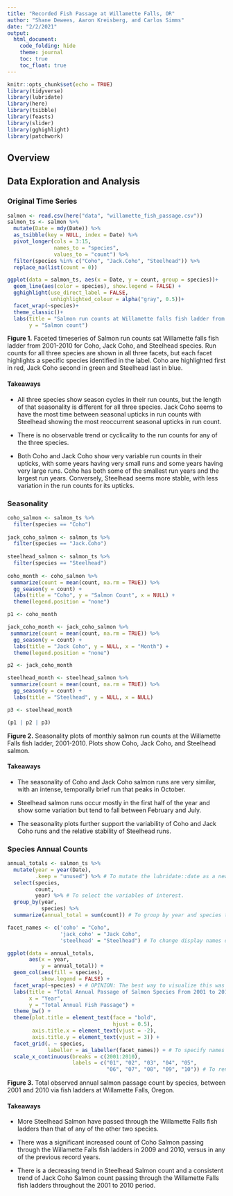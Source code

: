 ```yaml
---
title: "Recorded Fish Passage at Willamette Falls, OR"
author: "Shane Dewees, Aaron Kreisberg, and Carlos Simms"
date: "2/2/2021"
output:
  html_document:
    code_folding: hide
    theme: journal
    toc: true
    toc_float: true
---
```

```r
knitr::opts_chunk$set(echo = TRUE)
library(tidyverse)
library(lubridate)
library(here)
library(tsibble)
library(feasts)
library(slider)
library(gghighlight)
library(patchwork)
```

## Overview

## Data Exploration and Analysis {.tabset .tabset-fade .tabset-pills}

### Original Time Series

```r
salmon <- read.csv(here("data", "willamette_fish_passage.csv"))
salmon_ts <- salmon %>% 
  mutate(Date = mdy(Date)) %>% 
  as_tsibble(key = NULL, index = Date) %>% 
  pivot_longer(cols = 3:15, 
               names_to = "species", 
               values_to = "count") %>% 
  filter(species %in% c("Coho", "Jack.Coho", "Steelhead")) %>% 
  replace_na(list(count = 0))

ggplot(data = salmon_ts, aes(x = Date, y = count, group = species))+
  geom_line(aes(color = species), show.legend = FALSE) +
  gghighlight(use_direct_label = FALSE, 
              unhighlighted_colour = alpha("gray", 0.5))+ 
  facet_wrap(~species)+
  theme_classic()+
  labs(title = "Salmon run counts at Willamette falls fish ladder from 2001-2010",
       y = "Salmon count")
```

**Figure 1.** Faceted timeseries of Salmon run counts sat Willamette falls fish ladder from 2001-2010 for Coho, Jack Coho, and Steelhead species. Run counts for all three species are shown in all three facets, but each facet highlights a specific species identified in the label. Coho are highlighted first in red, Jack Coho second in green and Steelhead last in blue. 

#### Takeaways 

- All three species show season cycles in their run counts, but the length of that seasonality is different for all three species. Jack Coho seems to have the most time between seasonal upticks in run counts with Steelhead showing the most reoccurrent seasonal upticks in run count. 
  
- There is no observable trend or cyclicality to the run counts for any of the three species. 
  
- Both Coho and Jack Coho show very variable run counts in their upticks, with some years having very small runs and some years having very large runs. Coho has both some of the smallest run years and the largest run years. Conversely, Steelhead seems more stable, with less variation in the run counts for its upticks. 

### Seasonality

```r
coho_salmon <- salmon_ts %>% 
  filter(species == "Coho")
  
jack_coho_salmon <- salmon_ts %>% 
  filter(species == "Jack.Coho")
  
steelhead_salmon <- salmon_ts %>% 
  filter(species == "Steelhead")
  
coho_month <- coho_salmon %>% 
 summarize(count = mean(count, na.rm = TRUE)) %>% 
  gg_season(y = count) +
  labs(title = "Coho", y = "Salmon Count", x = NULL) +
  theme(legend.position = "none")

p1 <- coho_month

jack_coho_month <- jack_coho_salmon %>% 
 summarize(count = mean(count, na.rm = TRUE)) %>% 
  gg_season(y = count) +
  labs(title = "Jack Coho", y = NULL, x = "Month") +
  theme(legend.position = "none")

p2 <- jack_coho_month

steelhead_month <- steelhead_salmon %>% 
 summarize(count = mean(count, na.rm = TRUE)) %>% 
  gg_season(y = count) +
  labs(title = "Steelhead", y = NULL, x = NULL) 

p3 <- steelhead_month

(p1 | p2 | p3)
```

**Figure 2.** Seasonality plots of monthly salmon run counts at the Willamette Falls fish ladder, 2001-2010. Plots show Coho, Jack Coho, and Steelhead salmon.

#### Takeaways

- The seasonality of Coho and Jack Coho salmon runs are very similar, with an intense, temporally brief run that peaks in October. 

- Steelhead salmon runs occur mostly in the first half of the year and show some variation but tend to fall between February and July.

- The seasonality plots further support the variability of Coho and Jack Coho runs and the relative stability of Steelhead runs.

### Species Annual Counts

```r
annual_totals <- salmon_ts %>%
  mutate(year = year(Date), 
         .keep = "unused") %>% # To mutate the lubridate::date as a new variable "year" and omit the source variable "date".
  select(species, 
         count, 
         year) %>% # To select the variables of interest.
  group_by(year, 
           species) %>% 
  summarize(annual_total = sum(count)) # To group by year and species to derive annual totals.
```

```r
facet_names <- c('coho' = "Coho", 
                 'jack_coho' = "Jack Coho", 
                 'steelhead' = "Steelhead") # To change display names of the species via a vector.

ggplot(data = annual_totals, 
       aes(x = year, 
           y = annual_total)) + 
  geom_col(aes(fill = species), 
           show.legend = FALSE) + 
  facet_wrap(~species) + # OPINION: The best way to visualize this was via a faceted column graph.
  labs(title = "Total Annual Passage of Salmon Species From 2001 to 2010",
       x = "Year", 
       y = "Total Annual Fish Passage") + 
  theme_bw() + 
  theme(plot.title = element_text(face = "bold", 
                                  hjust = 0.5), 
        axis.title.x = element_text(vjust = -2), 
        axis.title.y = element_text(vjust = 3)) + 
  facet_grid(. ~ species, 
             labeller = as_labeller(facet_names)) + # To specify names as the vector.
  scale_x_continuous(breaks = c(2001:2010), 
                     labels = c("01", "02", "03", "04", "05", 
                                "06", "07", "08", "09", "10")) # To rename X axis value labels to simpler indeces.
```

**Figure 3.** Total observed annual salmon passage count by species, between 2001 and 2010 via fish ladders at Willamette Falls, Oregon. 

#### Takeaways

- More Steelhead Salmon have passed through the Willamette Falls fish ladders than that of any of the other two species.

- There was a significant increased count of Coho Salmon passing through the Willamette Falls fish ladders in 2009 and 2010, versus in any of the previous record years.

- There is a decreasing trend in Steelhead Salmon count and a consistent trend of Jack Coho Salmon count passing through the Willamette Falls fish ladders throughout the 2001 to 2010 period.
